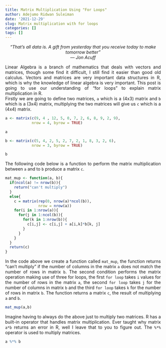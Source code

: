 ```yaml
---
title: Matrix Multiplication Using "For Loops"
author: Adejumo Ridwan Suleiman
date: '2021-12-29'
slug: Matrix multiplication with for loops
categories: []
tags: []
---
```


<center>    
*“That's all data is. A gift from yesterday that you receive today to make tomorrow better”*  
*— Jon Acuff*  
</center>

<style> body {text-align: justify} </style>

Linear Algebra is a branch of mathematics that deals with vectors and matrices, though some find it difficult, I still find it easier than good old calculus. Vectors and matrices are very important data structures in R, which is why the knowledge of linear algebra is very important. This post is going to use our understanding of "for loops" to explain matrix multiplication in R.  
Firstly we are going to define two  matrices, `a` which is a (4x3) matrix and `b` which is a (3x4) matrix, multiplying the two matrices will give us `c`  which is a (4x4) matrix.
```r
a <- matrix(c(9, 4 , 12, 5, 0, 7, 2, 6, 8, 9, 2, 9),
            nrow = 4, byrow = TRUE)

a
```
```r
b <- matrix(c(5, 4, 2, 5, 2, 7, 2, 1, 8, 3, 2, 6),
            nrow = 3, byrow = TRUE)

b
```
The following code below is a function to perform the matrix multiplication between `a`  and  to `b` produce a matrix `c`.
```r
mat_mup <- function(a, b){
  if(ncol(a) != nrow(b)){
    return("can't multiply")
  }
  else{
    c = matrix(rep(0, nrow(a)*ncol(b)), 
               nrow = nrow(a))
    for(i in 1:nrow(a)){
      for(j in 1:ncol(b)){
        for(k in 1:nrow(b)){
          c[i,j] <- c[i,j] + a[i,k]*b[k, j]
        }
      }
    }
  }
  return(c)
}
```
In the code above we create a function called `mat_mup`, the function returns "can't multiply" if the number of columns in the matrix `a` does not match the number of rows in matrix `b`. The second condition performs the matrix operation making use of three for loops, the first `for loop` takes `i` values for the number of rows in the matrix `a`, the second `for loop`  takes `j` for the number of columns in matrix `b` and the third `for loop` takes `k` for the number of rows in matrix `b`. The function returns a matrix `c`, the result of multiplying `a` and `b`.
```r
mat_mup(a,b)
```
Imagine having to always do the above just to multiply two matrices. R has a built-in operator that handles matrix multiplication. Ever taught why matrix `a*b` returns an error in R, well I leave that to you to figure out. The `%*%` operator is used to multiply matrices.
```r
a %*% b
```

